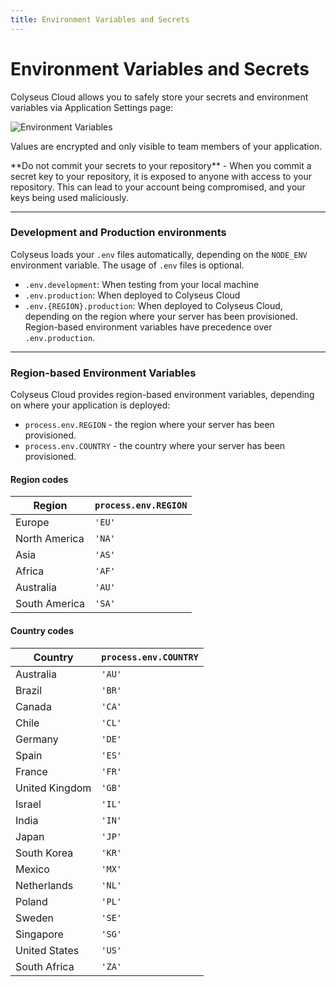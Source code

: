 ```yaml
---
title: Environment Variables and Secrets
---
```


# Environment Variables and Secrets

Colyseus Cloud allows you to safely store your secrets and environment variables via Application Settings page:

![Environment Variables](/cloud/environment-variables.png)

Values are encrypted and only visible to team members of your application.

<Callout type="warning">
    **Do not commit your secrets to your repository** - When you commit a secret key to your repository, it is exposed to anyone with access to your repository. This can lead to your account being compromised, and your keys being used maliciously.
</Callout>

---

### Development and Production environments

Colyseus loads your `.env` files automatically, depending on the `NODE_ENV` environment variable. The usage of `.env` files is optional.

- `.env.development`: When testing from your local machine
- `.env.production`: When deployed to Colyseus Cloud
- `.env.{REGION}.production`: When deployed to Colyseus Cloud, depending on the region where your server has been provisioned. Region-based environment variables have precedence over `.env.production`.

---

### Region-based Environment Variables

Colyseus Cloud provides region-based environment variables, depending on where your application is deployed:

- `process.env.REGION` - the region where your server has been provisioned.
- `process.env.COUNTRY` - the country where your server has been provisioned.

#### Region codes

| Region | `process.env.REGION` |
|-|-|
| Europe | `'EU'` |
| North America | `'NA'` |
| Asia | `'AS'` |
| Africa | `'AF'` |
| Australia | `'AU'` |
| South America | `'SA'` |

#### Country codes

| Country | `process.env.COUNTRY` |
|-|-|
| Australia | `'AU'` |
| Brazil | `'BR'` |
| Canada | `'CA'` |
| Chile | `'CL'` |
| Germany | `'DE'` |
| Spain | `'ES'` |
| France | `'FR'` |
| United Kingdom | `'GB'` |
| Israel | `'IL'` |
| India | `'IN'` |
| Japan | `'JP'` |
| South Korea | `'KR'` |
| Mexico | `'MX'` |
| Netherlands | `'NL'` |
| Poland | `'PL'` |
| Sweden | `'SE'` |
| Singapore | `'SG'` |
| United States | `'US'` |
| South Africa | `'ZA'` |
